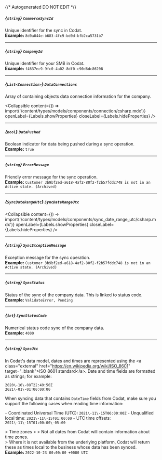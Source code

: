 {/* Autogenerated DO NOT EDIT  */}

##### *{`string`}* `CommerceSyncId`
Unique identifier for the sync in Codat.
<br/>
**Example:** `8d0a044e-b683-4fc9-bd0d-bfb2ca5731b7`

---
##### *{`string`}* `CompanyId`
Unique identifier for your SMB in Codat.
<br/>
**Example:** `f4637ec9-9fc0-4a02-8df0-c90d6dc86208`

---
##### *{`List<Connection>`}* `DataConnections`
Array of containing objects data connection information for the company.

<Collapsible content={() => import('/content/types/models/components/connection/csharp.mdx')} openLabel={Labels.showProperties} closeLabel={Labels.hideProperties} />


---
##### *{`bool`}* `DataPushed`
Boolean indicator for data being pushed during a sync operation.
<br/>
**Example:** `true`

---
##### *{`string`}* `ErrorMessage`
Friendly error message for the sync operation.
<br/>
**Example:** `Customer 3b9bf2ed-a618-4af2-80f2-f2b57fddc748 is not in an Active state. (Archived)`

---
##### *{`SyncDateRangeUtc`}* `SyncDateRangeUtc`

<Collapsible content={() => import('/content/types/models/components/sync_date_range_utc/csharp.mdx')} openLabel={Labels.showProperties} closeLabel={Labels.hideProperties} />


---
##### *{`string`}* `SyncExceptionMessage`
Exception message for the sync operation.
<br/>
**Example:** `Customer 3b9bf2ed-a618-4af2-80f2-f2b57fddc748 is not in an Active state. (Archived)`

---
##### *{`string`}* `SyncStatus`
Status of the sync of the company data. This is linked to status code.
<br/>
**Example:** `ValidateError, Pending`

---
##### *{`int`}* `SyncStatusCode`
Numerical status code sync of the company data.
<br/>
**Example:** `4000`

---
##### *{`string`}* `SyncUtc`
In Codat's data model, dates and times are represented using the \<a class\="external" href\="https://en.wikipedia.org/wiki/ISO_8601" target\="_blank"\>ISO 8601 standard\</a\>. Date and time fields are formatted as strings; for example:

```
2020\-10\-08T22:40:50Z
2021\-01\-01T00:00:00
```



When syncing data that contains `DateTime` fields from Codat, make sure you support the following cases when reading time information:

\- Coordinated Universal Time (UTC): `2021\-11\-15T06:00:00Z`
\- Unqualified local time: `2021\-11\-15T01:00:00`
\- UTC time offsets: `2021\-11\-15T01:00:00\-05:00`

\> Time zones
\> 
\> Not all dates from Codat will contain information about time zones.  
\> Where it is not available from the underlying platform, Codat will return these as times local to the business whose data has been synced.
<br/>
**Example:** `2022-10-23 00:00:00 +0000 UTC`


